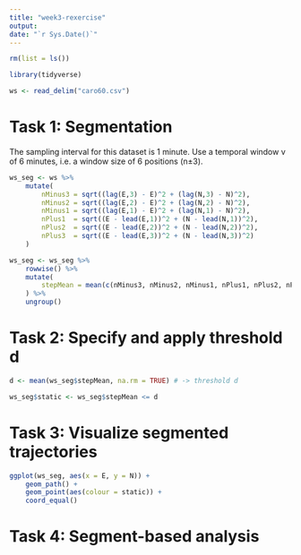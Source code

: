 ```yaml
---
title: "week3-rexercise"
output: 
date: "`r Sys.Date()`"
---
```


```r
rm(list = ls())

library(tidyverse)
```

```r
ws <- read_delim("caro60.csv")
```


# Task 1: Segmentation

The sampling interval for this dataset is 1 minute. Use a temporal window v of 6 minutes, i.e. a window size of 6 positions (n±3).

```r
ws_seg <- ws %>% 
    mutate(
        nMinus3 = sqrt((lag(E,3) - E)^2 + (lag(N,3) - N)^2),
        nMinus2 = sqrt((lag(E,2) - E)^2 + (lag(N,2) - N)^2),
        nMinus1 = sqrt((lag(E,1) - E)^2 + (lag(N,1) - N)^2),
        nPlus1  = sqrt((E - lead(E,1))^2 + (N - lead(N,1))^2),
        nPlus2  = sqrt((E - lead(E,2))^2 + (N - lead(N,2))^2),
        nPlus3  = sqrt((E - lead(E,3))^2 + (N - lead(N,3))^2)
    )
```


```r
ws_seg <- ws_seg %>%
    rowwise() %>% 
    mutate(
        stepMean = mean(c(nMinus3, nMinus2, nMinus1, nPlus1, nPlus2, nPlus3))
    ) %>% 
    ungroup()

```


# Task 2: Specify and apply threshold d

```r
d <- mean(ws_seg$stepMean, na.rm = TRUE) # -> threshold d

ws_seg$static <- ws_seg$stepMean <= d

```


# Task 3: Visualize segmented trajectories

```r
ggplot(ws_seg, aes(x = E, y = N)) +
    geom_path() + 
    geom_point(aes(colour = static)) +
    coord_equal()
```

# Task 4: Segment-based analysis

```r


```


```r


```


```r


```


```r


```


```r


```


```r


```


```r


```


```r


```















































